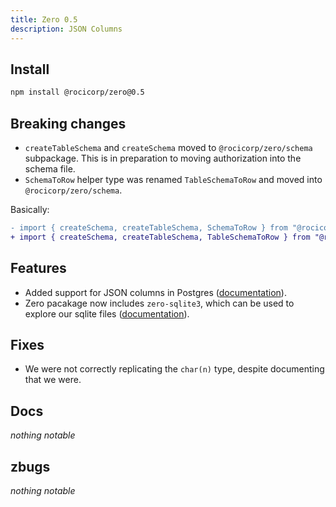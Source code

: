 ```yaml
---
title: Zero 0.5
description: JSON Columns
---
```


## Install

```bash
npm install @rocicorp/zero@0.5
```

## Breaking changes

- `createTableSchema` and `createSchema` moved to `@rocicorp/zero/schema` subpackage. This is in preparation to moving authorization into the schema file.
- `SchemaToRow` helper type was renamed `TableSchemaToRow` and moved into `@rocicorp/zero/schema`.

Basically:

```diff
- import { createSchema, createTableSchema, SchemaToRow } from "@rocicorp/zero";
+ import { createSchema, createTableSchema, TableSchemaToRow } from "@rocicorp/zero/schema";
```

## Features

- Added support for JSON columns in Postgres ([documentation](/docs/postgres-support)).
- Zero pacakage now includes `zero-sqlite3`, which can be used to explore our sqlite files ([documentation](/docs/debug/replication#inspecting)).

## Fixes

- We were not correctly replicating the `char(n)` type, despite documenting that we were.

## Docs

_nothing notable_

## zbugs

_nothing notable_
